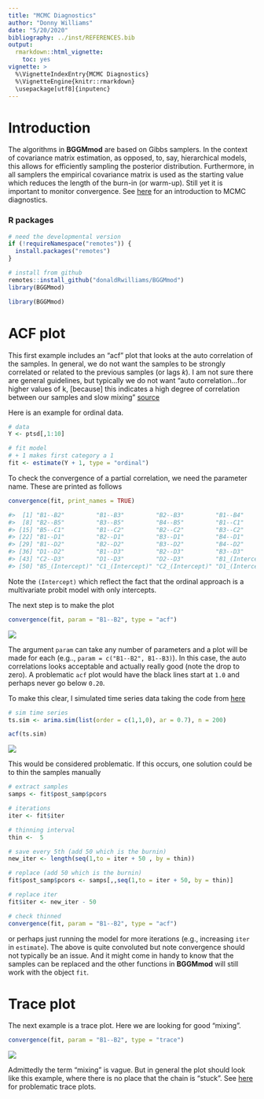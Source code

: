 ```yaml
---
title: "MCMC Diagnostics"
author: "Donny Williams"
date: "5/20/2020"
bibliography: ../inst/REFERENCES.bib
output: 
  rmarkdown::html_vignette:
    toc: yes
vignette: >
  %\VignetteIndexEntry{MCMC Diagnostics}
  %\VignetteEngine{knitr::rmarkdown}
  \usepackage[utf8]{inputenc}
---
```



# Introduction
The algorithms in **BGGMmod** are based on Gibbs samplers. In the context of 
covariance matrix estimation, as opposed, to, say, hierarchical models, 
this allows for efficiently sampling the posterior distribution. Furthermore, in all samplers 
the empirical covariance matrix is used as the starting value which reduces 
the length of the burn-in (or warm-up). Still yet it is important to monitor convergence. See [here](http://sbfnk.github.io/mfiidd/mcmc_diagnostics.html) for an introduction to MCMC diagnostics.

### R packages
```r
# need the developmental version
if (!requireNamespace("remotes")) { 
  install.packages("remotes")   
}   

# install from github
remotes::install_github("donaldRwilliams/BGGMmod")
library(BGGMmod)
```
```r
library(BGGMmod)
```

# ACF plot
This first example includes an "acf" plot that looks at the auto correlation of the samples. In general,
we do not want the samples to be strongly correlated or related to the previous samples (or lags $k$). 
I am not sure there are general guidelines, but typically we do not want "auto correlation...for higher values of k, [because] this indicates a high degree of correlation between our samples and slow mixing " [source](http://sbfnk.github.io/mfiidd/mcmc_diagnostics.html)

Here is an example for ordinal data. 

```r
# data
Y <- ptsd[,1:10]

# fit model
# + 1 makes first category a 1
fit <- estimate(Y + 1, type = "ordinal")
```

To check the convergence of a partial correlation, we need the parameter name. These are printed as follows
```r
convergence(fit, print_names = TRUE)

#>  [1] "B1--B2"         "B1--B3"         "B2--B3"         "B1--B4"         "B2--B4"         "B3--B4"         "B1--B5"        
#>  [8] "B2--B5"         "B3--B5"         "B4--B5"         "B1--C1"         "B2--C1"         "B3--C1"         "B4--C1"        
#> [15] "B5--C1"         "B1--C2"         "B2--C2"         "B3--C2"         "B4--C2"         "B5--C2"         "C1--C2"        
#> [22] "B1--D1"         "B2--D1"         "B3--D1"         "B4--D1"         "B5--D1"         "C1--D1"         "C2--D1"        
#> [29] "B1--D2"         "B2--D2"         "B3--D2"         "B4--D2"         "B5--D2"         "C1--D2"         "C2--D2"        
#> [36] "D1--D2"         "B1--D3"         "B2--D3"         "B3--D3"         "B4--D3"         "B5--D3"         "C1--D3"        
#> [43] "C2--D3"         "D1--D3"         "D2--D3"         "B1_(Intercept)" "B2_(Intercept)" "B3_(Intercept)" "B4_(Intercept)"
#> [50] "B5_(Intercept)" "C1_(Intercept)" "C2_(Intercept)" "D1_(Intercept)" "D2_(Intercept)" "D3_(Intercept)"
```


Note the `(Intercept)` which reflect the fact that the ordinal approach is a multivariate probit model with only intercepts.

The next step is to make the plot
```r
convergence(fit, param = "B1--B2", type = "acf")
```
![](../man/figures/acf_new2.png)



The argument `param` can take any number of parameters and a plot will be made for each (e.g.., `param = c("B1--B2", B1--B3)`). In this case, the auto correlations looks acceptable and actually really good (note the drop to zero). A problematic `acf` plot would have the black lines start at `1.0`
and perhaps never go below `0.20`.  

To make this clear, I simulated time series data taking the code from [here](https://stat.ethz.ch/R-manual/R-devel/library/stats/html/arima.sim.html)

```r
# sim time series
ts.sim <- arima.sim(list(order = c(1,1,0), ar = 0.7), n = 200)

acf(ts.sim)
```

![](../man/figures/acf_problem.png)

This would be considered problematic. If this occurs, one solution could be to thin the samples manually
```r
# extract samples
samps <- fit$post_samp$pcors

# iterations
iter <- fit$iter

# thinning interval 
thin <-  5

# save every 5th (add 50 which is the burnin)
new_iter <- length(seq(1,to = iter + 50 , by = thin))

# replace (add 50 which is the burnin)
fit$post_samp$pcors <- samps[,,seq(1,to = iter + 50, by = thin)]

# replace iter
fit$iter <- new_iter - 50

# check thinned
convergence(fit, param = "B1--B2", type = "acf")
```

or perhaps just running the model for more iterations (e.g., increasing `iter` in `estimate`). The above is quite convoluted but note convergence should not typically be an issue. And it might come in handy to know that the samples can be replaced and the other functions
in **BGGMmod** will still work with the object `fit`.


# Trace plot
The next example is a trace plot. Here we are looking for good "mixing".

```r
convergence(fit, param = "B1--B2", type = "trace")
```

![](../man/figures/trace.png)

Admittedly the term "mixing" is vague. But in general the plot should look like this example,
where there is no place that the chain is "stuck". See [here](https://stats.stackexchange.com/questions/311151/evaluation-of-mcmc-samples) for 
problematic trace plots.

